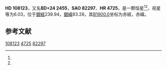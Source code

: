 {{Starbox begin
| name = HD 108123
}}
{{Starbox observe
| epoch = [[J2000.0|J2000.0]]
| constell = {{星座名待查}}<ref name=SIMBAD>{{cite web
 | url=http://simbad.u-strasbg.fr/simbad/sim-id?Ident=HR+4725
 | title =Pulsating variable Star
 | publisher=Centre de Données astronomiques de Strasbourg
 | work=SIMBAD
 | accessdate=2012-07-13}}</ref><ref name=DATA>{{cite web
 | url=http://vizier.u-strasbg.fr/viz-bin/VizieR-5?-out.add=.&-source=5050&-corr=PK=HR&-out.max=9999&HR=4725
 | title=VizieR Detailed Page
 | accessdate=2012-07-13
 | archive-date=2016-03-05
 | archive-url=https://web.archive.org/web/20160305020220/http://vizier.u-strasbg.fr/viz-bin/VizieR-5?-out.add=.&-source=5050&-corr=PK=HR&-out.max=9999&HR=4725
 | dead-url=no
 }}</ref>
| 星官 = 
| ra = {{RA|12|25|15.1}}<ref name=SIMBAD /><ref name=DATA />
| dec = {{DEC|+23|55|34}}<ref name=SIMBAD /><ref name=DATA />
| appmag_v = 6.03<ref name=SIMBAD /><ref name=DATA />
}}
{{Starbox character
| class = K0III<ref name=SIMBAD /><ref name=DATA />
| b-v = 1.1<ref name=SIMBAD /><ref name=DATA />
| u-b = 1<ref name=SIMBAD /><ref name=DATA />
| r-i = 0.56<ref name=SIMBAD /><ref name=DATA />
| variable = 
}}
{{Starbox astrometry
| radial_v = 1
| prop_mo_ra = -5
| parallax = 0.007
| p_error = 
}}
{{Starbox catalog
| names =BD+24 2455，[[SAO星表|SAO]] 82297，[[HD星表|HD]] 108123，[[HR星表|HR]] 4725}}
{{Starbox reference |Simbad=HR+4725}}
{{Starbox end}}

'''HD 108123'''，又名'''BD+24 2455'''，'''SAO 82297'''、'''HR 4725'''，是一颗恒星<ref name=SIMBAD /><ref name=DATA />，视星等为6.03，位于[[銀道座標系|銀經]]239.94，[[銀道座標系|銀緯]]83.28，其[[B1900.0|B1900.0]]坐标为赤經{{RA|12|20|13.3}}，赤緯{{DEC|+24|83.28|53}}。

== 参考文献 ==
{{reflist}}

{{star-stub}}

[[Category:HD和HDE天體|108123]]
[[Category:HR天體|4725]]
[[Category:SAO天體|82297]]